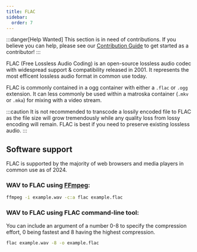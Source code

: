 ```yaml
---
title: FLAC
sidebar:
  order: 7
---
```



:::danger[Help Wanted]
This section is in need of contributions. If you believe you can help, please see our [Contribution Guide](../contribution-guide.mdx) to get started as a contributor!
:::

FLAC (Free Lossless Audio Coding) is an open-source lossless audio codec with widespread support & compatibility released in 2001. It represents the most efficent lossless audio format in common use today.

FLAC is commonly contained in a ogg container with either a `.flac` or `.ogg` extension. It can less commonly be used within a matroska container (`.mkv` or `.mka`) for mixing with a video stream.

:::caution
It is not recommended to transcode a lossily encoded file to FLAC as the file size will grow tremendously while any quality loss from lossy encoding will remain. FLAC is best if you need to preserve existing lossless audio.
:::
## Software support
FLAC is supported by the majority of web browsers and media players in common use as of 2024.

### WAV to FLAC using [FFmpeg](../utilities/ffmpeg.mdx):

```bash
ffmpeg -i example.wav -c:a flac example.flac
```

### WAV to FLAC using FLAC command-line tool:
You can include an argument of a number 0-8 to specify the compression effort, 0 being fastest and 8 having the highest compression.
```bash
flac example.wav -8 -o example.flac
```